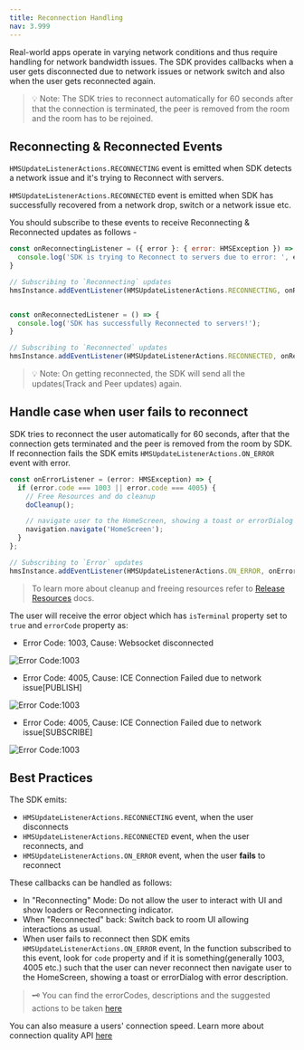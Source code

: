 ```yaml
---
title: Reconnection Handling
nav: 3.999
---
```


Real-world apps operate in varying network conditions and thus require handling for network bandwidth issues. The SDK provides callbacks when a user gets disconnected due to network issues or network switch and also when the user gets reconnected again.

> 💡 Note: The SDK tries to reconnect automatically for 60 seconds after that the connection is terminated, the peer is removed from the room and the room has to be rejoined.


## Reconnecting & Reconnected Events

`HMSUpdateListenerActions.RECONNECTING` event is emitted when SDK detects a network issue and it's trying to Reconnect with servers.

`HMSUpdateListenerActions.RECONNECTED` event is emitted when SDK has successfully recovered from a network drop, switch or a network issue etc.

You should subscribe to these events to receive Reconnecting & Reconnected updates as follows -

```js
const onReconnectingListener = ({ error }: { error: HMSException }) => {
  console.log('SDK is trying to Reconnect to servers due to error: ', error);
}

// Subscribing to `Reconnecting` updates
hmsInstance.addEventListener(HMSUpdateListenerActions.RECONNECTING, onReconnectingListener);


const onReconnectedListener = () => {
  console.log('SDK has successfully Reconnected to servers!');
}

// Subscribing to `Reconnected` updates
hmsInstance.addEventListener(HMSUpdateListenerActions.RECONNECTED, onReconnectedListener);
```

> 💡 Note: On getting reconnected, the SDK will send all the updates(Track and Peer updates) again.


## Handle case when user fails to reconnect

SDK tries to reconnect the user automatically for 60 seconds, after that the connection gets terminated and the peer is removed from the room by SDK. If reconnection fails the SDK emits `HMSUpdateListenerActions.ON_ERROR` event with error.

```js
const onErrorListener = (error: HMSException) => {
  if (error.code === 1003 || error.code === 4005) {
    // Free Resources and do cleanup
    doCleanup();

    // navigate user to the HomeScreen, showing a toast or errorDialog with error description.
    navigation.navigate('HomeScreen');
  }
};

// Subscribing to `Error` updates
hmsInstance.addEventListener(HMSUpdateListenerActions.ON_ERROR, onErrorListener);
```

> To learn more about cleanup and freeing resources refer to [Release Resources](./release-resources) docs.

The user will receive the error object which has `isTerminal` property set to `true` and `errorCode` property as:

* Error Code: 1003, Cause: Websocket disconnected

![Error Code:1003](/docs/v2/flutter-errorCode-1003.png)

* Error Code: 4005, Cause: ICE Connection Failed due to network issue[PUBLISH]

![Error Code:1003](/docs/v2/flutter-errorCode-4005-PUBLISH.png)

* Error Code: 4005, Cause: ICE Connection Failed due to network issue[SUBSCRIBE]

![Error Code:1003](/docs/v2/flutter-errorCode-4005-SUBSCRIBE.png)


## Best Practices

The SDK emits:
- `HMSUpdateListenerActions.RECONNECTING` event, when the user disconnects
- `HMSUpdateListenerActions.RECONNECTED` event, when the user reconnects, and
- `HMSUpdateListenerActions.ON_ERROR` event, when the user **fails** to reconnect

These callbacks can be handled as follows:

* In "Reconnecting" Mode: Do not allow the user to interact with UI and show loaders or Reconnecting indicator.
* When "Reconnected" back: Switch back to room UI allowing interactions as usual.
* When user fails to reconnect then SDK emits `HMSUpdateListenerActions.ON_ERROR` event, In the function subscribed to this event, look for `code` property and if it is something(generally 1003, 4005 etc.) such that the user can never reconnect then navigate user to the HomeScreen, showing a toast or errorDialog with error description.

> 🗝️ You can find the errorCodes, descriptions and the suggested actions to be taken [here](./error-handling)


You can also measure a users' connection speed. Learn more about connection quality API [here](../advanced-features/network-quality)

